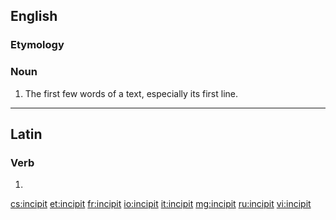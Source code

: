 ==English==
{{wikipedia}}

===Etymology===
{{etyl|la}} {{term|incipit|lang=la||it begins}}

===Noun===
{{en-noun}}

# The first few words of a text, especially its first line.

----

==Latin==

===Verb===
{{la-verb-form|incipit}}

# {{conjugation of|incipio|incipiō|3|s|pres|act|ind|lang=la}}{{la-conj-form-gloss|incipio|3|s|pres|act|ind}}

[[cs:incipit]]
[[et:incipit]]
[[fr:incipit]]
[[io:incipit]]
[[it:incipit]]
[[mg:incipit]]
[[ru:incipit]]
[[vi:incipit]]